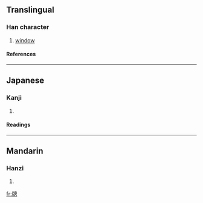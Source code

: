 ==Translingual==
===Han character===
{{Han char|rn=91|rad=片|as=11|sn=15|four=|canj=中中竹田心 (LLHWP), 中弓竹田心 (LNHWP)}}
# [[window]]
====References====
{{Han ref|kx=0694.110|dkj=19883|dj=1107.190|hdz=32020.070|uh=7255|ud=29269}}

----
==Japanese==
===Kanji===
{{ja-kanji|grade=|rs=片11}}
# {{defn|Japanese}} 
====Readings====
{{ja-readings|on=[[そう]] (sō)|kun=[[まど]] (mado)}}

----
==Mandarin==
===Hanzi===
{{cmn-hanzi|pin=[[chuāng]] ([[chuang1]])|wg=ch'uang<sup>1</sup>}}
# {{defn|Mandarin}}

[[fr:牕]]